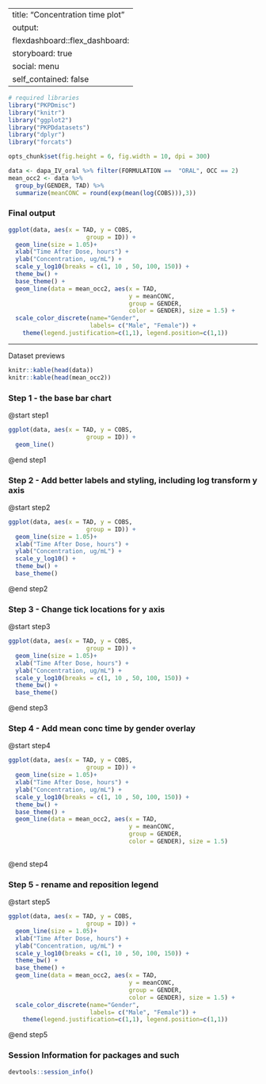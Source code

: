 
---
title: "Concentration time plot"
output: 
  flexdashboard::flex_dashboard:
    storyboard: true
    social: menu
    self_contained: false
---


```r
# required libraries
library("PKPDmisc")
library("knitr")
library("ggplot2")
library("PKPDdatasets")
library("dplyr")
library("forcats")
```

```r
opts_chunk$set(fig.height = 6, fig.width = 10, dpi = 300)
```

```r
data <- dapa_IV_oral %>% filter(FORMULATION ==  "ORAL", OCC == 2)
mean_occ2 <- data %>% 
  group_by(GENDER, TAD) %>% 
  summarize(meanCONC = round(exp(mean(log(COBS))),3))

```

### Final output

```r
ggplot(data, aes(x = TAD, y = COBS, 
                      group = ID)) + 
  geom_line(size = 1.05)+ 
  xlab("Time After Dose, hours") +
  ylab("Concentration, ug/mL") +
  scale_y_log10(breaks = c(1, 10 , 50, 100, 150)) +
  theme_bw() +
  base_theme() +
  geom_line(data = mean_occ2, aes(x = TAD, 
                                  y = meanCONC, 
                                  group = GENDER, 
                                  color = GENDER), size = 1.5) +
  scale_color_discrete(name="Gender", 
                       labels= c("Male", "Female")) + 
    theme(legend.justification=c(1,1), legend.position=c(1,1))
```

***

Dataset previews

```r
knitr::kable(head(data))
knitr::kable(head(mean_occ2))
```

### Step 1 - the base bar chart

@start step1
```r
ggplot(data, aes(x = TAD, y = COBS, 
                      group = ID)) + 
  geom_line()
```
@end step1

### Step 2 - Add better labels and styling, including log transform y axis

@start step2
```r
ggplot(data, aes(x = TAD, y = COBS, 
                      group = ID)) + 
  geom_line(size = 1.05)+ 
  xlab("Time After Dose, hours") +
  ylab("Concentration, ug/mL") +
  scale_y_log10() +
  theme_bw() +
  base_theme() 
```
@end step2

### Step 3 - Change tick locations for y axis

@start step3
```r
ggplot(data, aes(x = TAD, y = COBS, 
                      group = ID)) + 
  geom_line(size = 1.05)+ 
  xlab("Time After Dose, hours") +
  ylab("Concentration, ug/mL") +
  scale_y_log10(breaks = c(1, 10 , 50, 100, 150)) +
  theme_bw() +
  base_theme() 
```
@end step3

### Step 4 - Add mean conc time by gender overlay

@start step4
```r
ggplot(data, aes(x = TAD, y = COBS, 
                      group = ID)) + 
  geom_line(size = 1.05)+ 
  xlab("Time After Dose, hours") +
  ylab("Concentration, ug/mL") +
  scale_y_log10(breaks = c(1, 10 , 50, 100, 150)) +
  theme_bw() +
  base_theme() +
  geom_line(data = mean_occ2, aes(x = TAD, 
                                  y = meanCONC, 
                                  group = GENDER, 
                                  color = GENDER), size = 1.5)
  
```
@end step4

### Step 5 - rename and reposition legend

@start step5
```r
ggplot(data, aes(x = TAD, y = COBS, 
                      group = ID)) + 
  geom_line(size = 1.05)+ 
  xlab("Time After Dose, hours") +
  ylab("Concentration, ug/mL") +
  scale_y_log10(breaks = c(1, 10 , 50, 100, 150)) +
  theme_bw() +
  base_theme() +
  geom_line(data = mean_occ2, aes(x = TAD, 
                                  y = meanCONC, 
                                  group = GENDER, 
                                  color = GENDER), size = 1.5) +
  scale_color_discrete(name="Gender", 
                       labels= c("Male", "Female")) + 
    theme(legend.justification=c(1,1), legend.position=c(1,1))
```
@end step5

### Session Information for packages and such
```r
devtools::session_info()
```